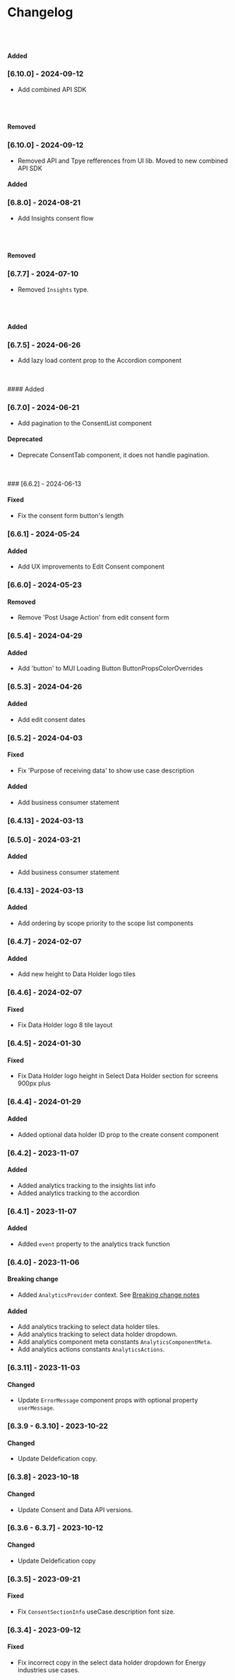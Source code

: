 
<Meta title="Changelog" />

# Changelog

<br />
<br />

#### Added

### [6.10.0] - 2024-09-12

- Add combined API SDK

<br />
<br />

#### Removed

### [6.10.0] - 2024-09-12

- Removed API and Tpye refferences from UI lib. Moved to new combined API SDK

#### Added

### [6.8.0] - 2024-08-21

- Add Insights consent flow

<br />
<br />

#### Removed

### [6.7.7] - 2024-07-10

- Removed `Insights` type.

<br />
<br />

#### Added

### [6.7.5] - 2024-06-26

- Add lazy load content prop to the Accordion component

<br />
<br />
#### Added

### [6.7.0] - 2024-06-21

- Add pagination to the ConsentList component

#### Deprecated

- Deprecate ConsentTab component, it does not handle pagination.

<br />
<br />
### [6.6.2] - 2024-06-13

#### Fixed

- Fix the consent form button's length

### [6.6.1] - 2024-05-24

#### Added

- Add UX improvements to Edit Consent component

### [6.6.0] - 2024-05-23

#### Removed

- Remove 'Post Usage Action' from edit consent form

### [6.5.4] - 2024-04-29

#### Added

- Add 'button' to MUI Loading Button ButtonPropsColorOverrides

### [6.5.3] - 2024-04-26

#### Added

- Add edit consent dates

### [6.5.2] - 2024-04-03

#### Fixed

- Fix 'Purpose of receiving data' to show use case description

#### Added

- Add business consumer statement

### [6.4.13] - 2024-03-13

### [6.5.0] - 2024-03-21

#### Added

- Add business consumer statement

### [6.4.13] - 2024-03-13

#### Added

- Add ordering by scope priority to the scope list components

### [6.4.7] - 2024-02-07

#### Added

- Add new height to Data Holder logo tiles

### [6.4.6] - 2024-02-07

#### Fixed

- Fix Data Holder logo 8 tile layout

### [6.4.5] - 2024-01-30

#### Fixed

- Fix Data Holder logo height in Select Data Holder section for screens 900px plus

### [6.4.4] - 2024-01-29

#### Added

- Added optional data holder ID prop to the create consent component

### [6.4.2] - 2023-11-07

#### Added

- Added analytics tracking to the insights list info
- Added analytics tracking to the accordion

### [6.4.1] - 2023-11-07

#### Added

- Added `event` property to the analytics track function

### [6.4.0] - 2023-11-06

#### Breaking change

- Added `AnalyticsProvider` context. See [Breaking change notes](/story/breaking-change-notes--page)

#### Added

- Add analytics tracking to select data holder tiles.
- Add analytics tracking to select data holder dropdown.
- Add analytics component meta constants `AnalyticsComponentMeta`.
- Add analytics actions constants `AnalyticsActions`.

### [6.3.11] - 2023-11-03

#### Changed

- Update `ErrorMessage` component props with optional property `userMessage`.

### [6.3.9 - 6.3.10] - 2023-10-22

#### Changed

- Update DeIdefication copy.

### [6.3.8] - 2023-10-18

#### Changed

- Update Consent and Data API versions.

### [6.3.6 - 6.3.7] - 2023-10-12

#### Changed

- Update DeIdefication copy

### [6.3.5] - 2023-09-21

#### Fixed

- Fix `ConsentSectionInfo` useCase.description font size.

### [6.3.4] - 2023-09-12

#### Fixed

- Fix incorrect copy in the select data holder dropdown for Energy industries use cases.
